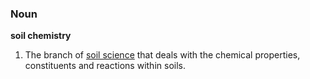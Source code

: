 ===Noun===
'''soil chemistry'''
# The branch of [[soil science]] that deals with the chemical properties, constituents and reactions within soils.